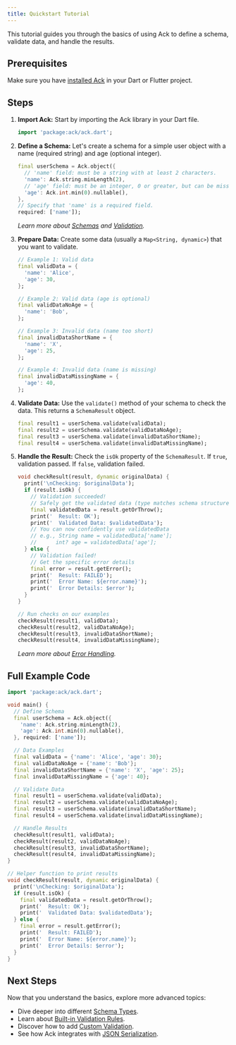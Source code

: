 ```yaml
---
title: Quickstart Tutorial
---
```


This tutorial guides you through the basics of using Ack to define a schema, validate data, and handle the results.

## Prerequisites

Make sure you have [installed Ack](./installation.mdx) in your Dart or Flutter project.

## Steps

1.  **Import Ack:**
    Start by importing the Ack library in your Dart file.

    ```dart
    import 'package:ack/ack.dart';
    ```

2.  **Define a Schema:**
    Let's create a schema for a simple user object with a name (required string) and age (optional integer).

    ```dart
    final userSchema = Ack.object({
      // 'name' field: must be a string with at least 2 characters.
      'name': Ack.string.minLength(2),
      // 'age' field: must be an integer, 0 or greater, but can be missing (nullable).
      'age': Ack.int.min(0).nullable(),
    },
    // Specify that 'name' is a required field.
    required: ['name']);
    ```
    
    *Learn more about [Schemas](../core-concepts/schemas.mdx) and [Validation](../core-concepts/validation.mdx).* 

3.  **Prepare Data:**
    Create some data (usually a `Map<String, dynamic>`) that you want to validate.

    ```dart
    // Example 1: Valid data
    final validData = {
      'name': 'Alice',
      'age': 30,
    };
    
    // Example 2: Valid data (age is optional)
    final validDataNoAge = {
      'name': 'Bob',
    };
    
    // Example 3: Invalid data (name too short)
    final invalidDataShortName = {
      'name': 'X',
      'age': 25,
    };
    
    // Example 4: Invalid data (name is missing)
    final invalidDataMissingName = {
      'age': 40,
    };
    ```

4.  **Validate Data:**
    Use the `validate()` method of your schema to check the data. This returns a `SchemaResult` object.

    ```dart
    final result1 = userSchema.validate(validData);
    final result2 = userSchema.validate(validDataNoAge);
    final result3 = userSchema.validate(invalidDataShortName);
    final result4 = userSchema.validate(invalidDataMissingName);
    ```

5.  **Handle the Result:**
    Check the `isOk` property of the `SchemaResult`. If `true`, validation passed. If `false`, validation failed.

    ```dart
    void checkResult(result, dynamic originalData) {
      print('\nChecking: $originalData');
      if (result.isOk) {
        // Validation succeeded!
        // Safely get the validated data (type matches schema structure)
        final validatedData = result.getOrThrow();
        print('  Result: OK');
        print('  Validated Data: $validatedData');
        // You can now confidently use validatedData
        // e.g., String name = validatedData['name'];
        //      int? age = validatedData['age'];
      } else {
        // Validation failed!
        // Get the specific error details
        final error = result.getError();
        print('  Result: FAILED');
        print('  Error Name: ${error.name}');
        print('  Error Details: $error');
      }
    }
    
    // Run checks on our examples
    checkResult(result1, validData);
    checkResult(result2, validDataNoAge);
    checkResult(result3, invalidDataShortName);
    checkResult(result4, invalidDataMissingName);
    ```
    
    *Learn more about [Error Handling](../core-concepts/error-handling.mdx).* 

## Full Example Code

```dart
import 'package:ack/ack.dart';

void main() {
  // Define Schema
  final userSchema = Ack.object({
    'name': Ack.string.minLength(2),
    'age': Ack.int.min(0).nullable(),
  }, required: ['name']);

  // Data Examples
  final validData = {'name': 'Alice', 'age': 30};
  final validDataNoAge = {'name': 'Bob'};
  final invalidDataShortName = {'name': 'X', 'age': 25};
  final invalidDataMissingName = {'age': 40};

  // Validate Data
  final result1 = userSchema.validate(validData);
  final result2 = userSchema.validate(validDataNoAge);
  final result3 = userSchema.validate(invalidDataShortName);
  final result4 = userSchema.validate(invalidDataMissingName);

  // Handle Results
  checkResult(result1, validData);
  checkResult(result2, validDataNoAge);
  checkResult(result3, invalidDataShortName);
  checkResult(result4, invalidDataMissingName);
}

// Helper function to print results
void checkResult(result, dynamic originalData) {
  print('\nChecking: $originalData');
  if (result.isOk) {
    final validatedData = result.getOrThrow();
    print('  Result: OK');
    print('  Validated Data: $validatedData');
  } else {
    final error = result.getError();
    print('  Result: FAILED');
    print('  Error Name: ${error.name}');
    print('  Error Details: $error');
  }
}
```

## Next Steps

Now that you understand the basics, explore more advanced topics:

-   Dive deeper into different [Schema Types](../core-concepts/schemas.mdx).
-   Learn about [Built-in Validation Rules](../core-concepts/validation.mdx).
-   Discover how to add [Custom Validation](../guides/custom-validation.mdx).
-   See how Ack integrates with [JSON Serialization](../core-concepts/json-serialization.mdx). 